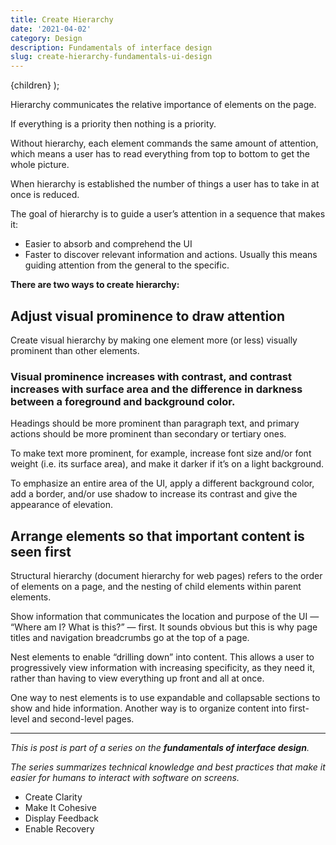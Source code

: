 ```yaml
---
title: Create Hierarchy
date: '2021-04-02'
category: Design
description: Fundamentals of interface design
slug: create-hierarchy-fundamentals-ui-design
---
```


  <BlogPostLayout meta={meta}>{children}</BlogPostLayout>
);

Hierarchy communicates the relative importance of elements on the page.

If everything is a priority then nothing is a priority. 

Without hierarchy, each element commands the same amount of attention, which means a user has to read everything from top to bottom to get the whole picture. 

When hierarchy is established the number of things a user has to take in at once is reduced. 

The goal of hierarchy is to guide a user’s attention in a sequence that makes it:
- Easier to absorb and comprehend the UI
- Faster to discover relevant information and actions. Usually this means guiding attention from the general to the specific. 

**There are two ways to create hierarchy:**

## Adjust visual prominence to draw attention
Create visual hierarchy by making one element more (or less) visually prominent than other elements. 

### Visual prominence increases with contrast, and contrast increases with surface area and the difference in darkness between a foreground and background color. 

Headings should be more prominent than paragraph text, and primary actions should be more prominent than secondary or tertiary ones. 

To make text more prominent, for example, increase font size and/or font weight (i.e. its surface area), and make it darker if it’s on a light background. 

To emphasize an entire area of the UI, apply a different background color, add a border, and/or use shadow to increase its contrast and give the appearance of elevation. 

## Arrange elements so that important content is seen first
Structural hierarchy (document hierarchy for web pages) refers to the order of elements on a page, and the nesting of child elements within parent elements. 

Show information that communicates the location and purpose of the UI — “Where am I? What is this?” — first. It sounds obvious but this is why page titles and navigation breadcrumbs go at the top of a page.

Nest elements to enable “drilling down” into content. This allows a user to progressively view information with increasing specificity, as they need it, rather than having to view everything up front and all at once. 

One way to nest elements is to use expandable and collapsable sections to show and hide information. Another way is to organize content into first-level and second-level pages. 

---
*This is post is part of a series on the **fundamentals of interface design**.*

*The series summarizes technical knowledge and best practices that make it easier for humans to interact with software on screens.*

- <Link href={"/writing/create-clarity-fundamentals-ui-design"}>Create Clarity</Link>
- <Link href={"/writing/make-it-cohesive-fundamentals-ui-design"}>Make It Cohesive</Link>
- <Link href={"/writing/display-feedback-fundamentals-ui-design"}>Display Feedback</Link>
- <Link href={"/writing/enable-recovery-fundamentals-ui-design"}>Enable Recovery</Link>